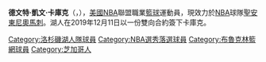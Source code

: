 {{short description|American basketball player}}
{{Multiple issues|
{{Notability Unreferenced|time=2020-10-12T06:22:58+00:00}}
{{Expand language|1=en|time=2020-10-12T06:22:58+00:00}}
{{Unreferenced|time=2020-10-12T06:22:58+00:00}}
}}
{{Infobox basketball biography
| name = 德文特·卡庫克<br/>Devontae Cacok
| image = Fullsizeoutput 721c.jpg
| image_size = 240px
| caption = 
| league = [[NBA|NBA]]
| team = 聖安東尼奧馬刺
| number = 
| position = [[大前鋒|大前鋒]]
| height_ft = 6
| height_in = 7
| weight_lb = 240
| birth_date = {{Birth date and age|1996|10|8}}
| birth_place = [[芝加哥|芝加哥, 伊利諾州]]
| nationality = {{USA}}
| high_school = [[Alpharetta_High_School|Alpharetta]] ([[Alpharetta,_Georgia|Alpharetta, Georgia]])
| college = [[UNC_Wilmington_Seahawks_men's_basketball|UNC Wilmington]] (2015–2019)
| draft_year = 2019
| career_start = 2019
| years1 = {{nbay|2019|start}}–{{nbay|2020|end}}
| team1 = [[洛杉磯湖人|洛杉磯湖人]]
| years2 = 2019–2020
| team2 = → [[南灣湖人|南灣湖人]]
| years3 = {{nbay|2020|start}}–2021
| team3 = [[布魯克林籃網|布魯克林籃網]]
| years4 = {{nbay|2021|start}}–至今
| team4 = [[聖安東尼奧馬刺|聖安東尼奧馬刺]]
| highlights =
* [[NBA總冠軍|NBA總冠軍]] ({{nbafy|2020}})
* [[All-NBA_G_League_Team|All-NBA G League First Team]] ([[2019–20_NBA_G_League_season|2020]])
* NBA G League All-Rookie Team (2020)
* [[List_of_NCAA_Division_I_men's_basketball_season_rebounding_leaders|NCAA season rebounds leader]] (2018)
* [[Colonial_Athletic_Association|CAA]] Defensive Player of the Year (2017)
* 2× First-team All-CAA (2018, 2019)
| nba = devontae_cacok
| bbr = cacokde01
}}

'''德文特·凱文·卡庫克'''（{{lang-en|'''Devontae Calvin Cacok'''}}，{{bd|1996年|10月8日||}}），[[美國|美國]][[NBA|NBA]]聯盟職業[[籃球|籃球]]運動員，現效力於[[NBA|NBA]]球隊[[聖安東尼奧馬刺|聖安東尼奧馬刺]]。湖人在2019年12月11日以一份雙向合約簽下卡庫克。

{{布鲁克林篮网现时球员名单}}
{{Los Angeles Lakers 2019–20 NBA champions}}

{{DEFAULTSORT:Cacok, Devontae}}
[[Category:洛杉磯湖人隊球員|Category:洛杉磯湖人隊球員]]
[[Category:NBA選秀落選球員|Category:NBA選秀落選球員]]
[[Category:布魯克林籃網球員|Category:布魯克林籃網球員]]
[[Category:芝加哥人|Category:芝加哥人]]